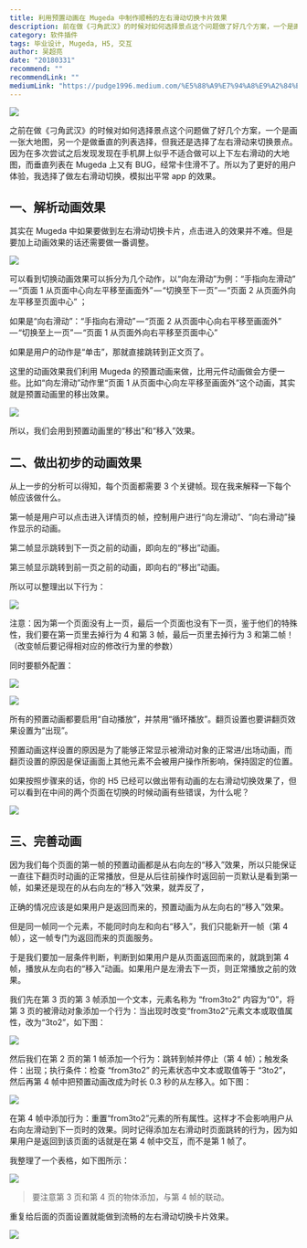 ```yaml
---
title: 利用预置动画在 Mugeda 中制作顺畅的左右滑动切换卡片效果
description: 前在做《刁角武汉》的时候对如何选择景点这个问题做了好几个方案，一个是画一张大地图，另一个是做垂直的列表选择，但我还是选择了左右滑动来切换景点。因为在多次尝试之后发现发现在手机屏上似乎不适合做可以上下左右滑动的大地图
category: 软件插件
tags: 毕业设计, Mugeda, H5, 交互
author: 吴超亮
date: "20180331"
recommend: ""
recommendLink: ""
mediumLink: "https://pudge1996.medium.com/%E5%88%A9%E7%94%A8%E9%A2%84%E7%BD%AE%E5%8A%A8%E7%94%BB%E5%9C%A8-mugeda-%E4%B8%AD%E5%88%B6%E4%BD%9C%E9%A1%BA%E7%95%85%E7%9A%84%E5%B7%A6%E5%8F%B3%E6%BB%91%E5%8A%A8%E5%88%87%E6%8D%A2%E5%8D%A1%E7%89%87%E6%95%88%E6%9E%9C-541a66bede2"
---
```


![](https://lrdim.oss-cn-shenzhen.aliyuncs.com/blogimg/2018-03-31-541a66bede21/01.jpg)

之前在做《刁角武汉》的时候对如何选择景点这个问题做了好几个方案，一个是画一张大地图，另一个是做垂直的列表选择，但我还是选择了左右滑动来切换景点。因为在多次尝试之后发现发现在手机屏上似乎不适合做可以上下左右滑动的大地图，而垂直列表在 Mugeda 上又有 BUG，经常卡住滑不了。所以为了更好的用户体验，我选择了做左右滑动切换，模拟出平常 app 的效果。

## 一、解析动画效果

其实在 Mugeda 中如果要做到左右滑动切换卡片，点击进入的效果并不难。但是要加上动画效果的话还需要做一番调整。

![](https://lrdim.oss-cn-shenzhen.aliyuncs.com/blogimg/2018-03-31-541a66bede21/02.gif)

可以看到切换动画效果可以拆分为几个动作，以“向左滑动”为例：“手指向左滑动” — “页面 1 从页面中心向左平移至画面外” — “切换至下一页” — “页面 2 从页面外向左平移至页面中心” ；

如果是“向右滑动”：“手指向右滑动” — “页面 2 从页面中心向右平移至画面外” — “切换至上一页” — “页面 1 从页面外向右平移至页面中心”

如果是用户的动作是“单击”，那就直接跳转到正文页了。

这里的动画效果我们利用 Mugeda 的预置动画来做，比用元件动画做会方便一些。比如“向左滑动”动作里“页面 1 从页面中心向左平移至画面外”这个动画，其实就是预置动画里的移出效果。

![](https://lrdim.oss-cn-shenzhen.aliyuncs.com/blogimg/2018-03-31-541a66bede21/03.gif)

所以，我们会用到预置动画里的“移出”和“移入”效果。

## 二、做出初步的动画效果

从上一步的分析可以得知，每个页面都需要 3 个关键帧。现在我来解释一下每个帧应该做什么。

第一帧是用户可以点击进入详情页的帧，控制用户进行“向左滑动”、“向右滑动”操作显示的动画。

第二帧显示跳转到下一页之前的动画，即向左的“移出”动画。

第三帧显示跳转到前一页之前的动画，即向右的“移出”动画。

所以可以整理出以下行为：

![](https://lrdim.oss-cn-shenzhen.aliyuncs.com/blogimg/2018-03-31-541a66bede21/04.png)

注意：因为第一个页面没有上一页，最后一个页面也没有下一页，鉴于他们的特殊性，我们要在第一页里去掉行为 4 和第 3 帧，最后一页里去掉行为 3 和第二帧！（改变帧后要记得相对应的修改行为里的参数）

同时要额外配置：

![](https://lrdim.oss-cn-shenzhen.aliyuncs.com/blogimg/2018-03-31-541a66bede21/05.png)

![](https://lrdim.oss-cn-shenzhen.aliyuncs.com/blogimg/2018-03-31-541a66bede21/06.png)

所有的预置动画都要启用“自动播放”，并禁用“循环播放”。翻页设置也要讲翻页效果设置为“出现”。

预置动画这样设置的原因是为了能够正常显示被滑动对象的正常进/出场动画，而翻页设置的原因是保证画面上其他元素不会被用户操作所影响，保持固定的位置。

如果按照步骤来的话，你的 H5 已经可以做出带有动画的左右滑动切换效果了，但可以看到在中间的两个页面在切换的时候动画有些错误，为什么呢？

![](https://lrdim.oss-cn-shenzhen.aliyuncs.com/blogimg/2018-03-31-541a66bede21/07.gif)

## 三、完善动画

因为我们每个页面的第一帧的预置动画都是从右向左的“移入”效果，所以只能保证一直往下翻页时动画的正常播放，但是从后往前操作时返回前一页默认是看到第一帧，如果还是现在的从右向左的“移入”效果，就弄反了，

正确的情况应该是如果用户是返回而来的，预置动画为从左向右的“移入”效果。

但是同一帧同一个元素，不能同时向左和向右“移入”，我们只能新开一帧（第 4 帧），这一帧专门为返回而来的页面服务。

于是我们要加一层条件判断，判断到如果用户是从页面返回而来的，就跳到第 4 帧，播放从左向右的“移入”动画。如果用户是左滑去下一页，则正常播放之前的效果。

我们先在第 3 页的第 3 帧添加一个文本，元素名称为 “from3to2” 内容为“0”，将第 3 页的被滑动对象添加一个行为：当出现时改变“from3to2”元素文本或取值属性，改为“3to2”，如下图：

![](https://lrdim.oss-cn-shenzhen.aliyuncs.com/blogimg/2018-03-31-541a66bede21/08.png)

然后我们在第 2 页的第 1 帧添加一个行为：跳转到帧并停止（第 4 帧）；触发条件：出现；执行条件：检查 “from3to2” 的元素状态中文本或取值等于 “3to2”，然后再第 4 帧中把预置动画改成为时长 0.3 秒的从左移入。如下图：

![](https://lrdim.oss-cn-shenzhen.aliyuncs.com/blogimg/2018-03-31-541a66bede21/09.png)

在第 4 帧中添加行为：重置“from3to2”元素的所有属性。这样才不会影响用户从右向左滑动到下一页时的效果。同时记得添加左右滑动时页面跳转的行为，因为如果用户是返回到该页面的话就是在第 4 帧中交互，而不是第 1 帧了。

我整理了一个表格，如下图所示：

![](https://lrdim.oss-cn-shenzhen.aliyuncs.com/blogimg/2018-03-31-541a66bede21/10.png)

> 要注意第 3 页和第 4 页的物体添加，与第 4 帧的联动。

重复给后面的页面设置就能做到流畅的左右滑动切换卡片效果。

![](https://lrdim.oss-cn-shenzhen.aliyuncs.com/blogimg/2018-03-31-541a66bede21/11.gif)
